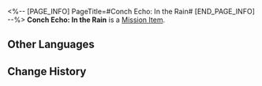 <%-- [PAGE_INFO]
PageTitle=#Conch Echo: In the Rain#
[END_PAGE_INFO] --%>
{{Item Infobox
|id          = 150082
|image       = Item Conch Echo- In the Rain.png{{subst:void|<!--$UPLOAD:<<SpriteOutput/ItemFigures/150080.png>-<Item Conch Echo- In the Rain.png>-<Item Icons>>-->}}
|type        = Mission Item
|invCategory = Missions
|rarity      = 3
|effect      = 
|description = Feed this memory into the Recording Conch and listen closely &mdash; the voice may speak of nature's secrets or confide hidden thoughts.<br />This is a memory of "A Rainy Night."<br />''"I stretched out my palm and pressed it against the glass."<br />"It brought a coolness to my skin... and something that kept stirring inside me."''
}}
'''Conch Echo: In the Rain''' is a [[Mission Item]].

==Other Languages==
{{Other Languages
|en   = Conch Echo: In the Rain
|zhs  = 螺语：雨中
|zht  = 螺語：雨中
|ja   = ホラガイの残響：雨の中
|ko   = 소라의 말: 빗속
|es   = Ecos de la caracola: Bajo la lluvia
|fr   = Écho du coquillage&nbsp;: Sous la pluie
|ru   = Эхо из раковины: Дождь
|th   = เสียงสังข์: กลางสายฝน
|vi   = Ngôn Ngữ Vỏ Ốc: Trong Cơn Mưa
|de   = Erzählung der Muschel: Im Regen
|id   = Bahasa Keong: Dalam Hujan
|pt   = Eco da Concha: Na Chuva
}}

==Change History==
{{Change History|3.3}}